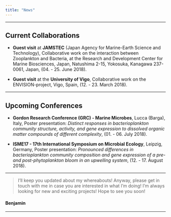 ```yaml
---
title: "News"
---
```


---

## **Current Collaborations**

- **Guest visit** at **JAMSTEC** (Japan Agency for Marine-Earth Science and Technology), Collaborative work on the interaction between Zooplankton and Bacteria, at the Research and Development Center for Marine Biosciences, Japan, Natushima 2-15, Yokosuka, Kanagawa 237-0061, Japan, (04. - 25. June 2018).

- **Guest visit** at the **University of Vigo**, Collaborative work on the ENVISION-project, Vigo, Spain, (12. - 23. March 2018).

---

## **Upcoming Conferences**

- **Gordon Research Conference (GRC) - Marine Microbes**, Lucca (Barga), Italy,
Poster presentation: *Distinct responses in bacterioplankton community structure, activity, and gene expression to dissolved organic matter compounds of different complexity*, (01. - 06. July 2018).

- **ISME17 - 17th International Symposium on Microbial Ecology**, Leipzig, Germany,
Poster presentation: *Pronounced differences in bacterioplankton community composition and gene expression of a pre- and post-phytoplankton bloom in an upwelling system*, (12. - 17. August 2018).

---

> I'll keep you updated about my whereabouts!
Anyway, please get in touch with me in case you are interested in what I'm doing!
I'm always looking for new and exciting projects!
Hope to see you soon!

#### Benjamin

---

